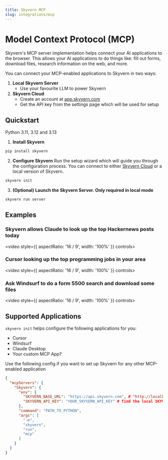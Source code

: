 ```yaml
---
title: Skyvern MCP
slug: integrations/mcp
---
```


# Model Context Protocol (MCP)

Skyvern's MCP server implementation helps connect your AI applications to the browser. This allows your AI applications to do things like: fill out forms, download files, research information on the web, and more.

You can connect your MCP-enabled applications to Skyvern in two ways:
1. **Local Skyvern Server**
   - Use your favourite LLM to power Skyvern
2. **Skyvern Cloud**
   - Create an account at [app.skyvern.com](https://app.skyvern.com)
   - Get the API key from the settings page which will be used for setup

## Quickstart
<Tip title="Supported Python Versions" icon="fa-brands fa-python">
Python 3.11, 3.12 and 3.13
</Tip>

1. **Install Skyvern**
```bash
pip install skyvern
```

2. **Configure Skyvern** Run the setup wizard which will guide you through the configuration process. You can connect to either [Skyvern Cloud](https://app.skyvern.com) or a local version of Skyvern.
```bash
skyvern init
```

3. **(Optional) Launch the Skyvern Server. Only required in local mode**
```bash
skyvern run server
```

## Examples
### Skyvern allows Claude to look up the top Hackernews posts today

<video style={{ aspectRatio: '16 / 9', width: '100%' }} controls>
  <source src="https://github.com/user-attachments/assets/0c10dd96-c6ff-4b99-ad99-f34a5afd04fe" type="video/mp4" />
</video>

### Cursor looking up the top programming jobs in your area

<video style={{ aspectRatio: '16 / 9', width: '100%' }} controls>
  <source src="https://github.com/user-attachments/assets/084c89c9-6229-4bac-adc9-6ad69b41327d" type="video/mp4" />
</video>

### Ask Windsurf to do a form 5500 search and download some files

<video style={{ aspectRatio: '16 / 9', width: '100%' }} controls>
  <source src="https://github.com/user-attachments/assets/70cfe310-24dc-431a-adde-e72691f198a7" type="video/mp4" />
</video>

## Supported Applications
`skyvern init` helps configure the following applications for you:
- Cursor
- Windsurf
- Claude Desktop
- Your custom MCP App?

Use the following config if you want to set up Skyvern for any other MCP-enabled application
```json
{
  "mcpServers": {
    "Skyvern": {
      "env": {
        "SKYVERN_BASE_URL": "https://api.skyvern.com", # "http://localhost:8000" if running locally
        "SKYVERN_API_KEY": "YOUR_SKYVERN_API_KEY" # find the local SKYVERN_API_KEY in the .env file after running `skyvern init` or in your Skyvern Cloud console
      },
      "command": "PATH_TO_PYTHON",
      "args": [
        "-m",
        "skyvern",
        "run",
        "mcp"
      ]
    }
  }
}
```
